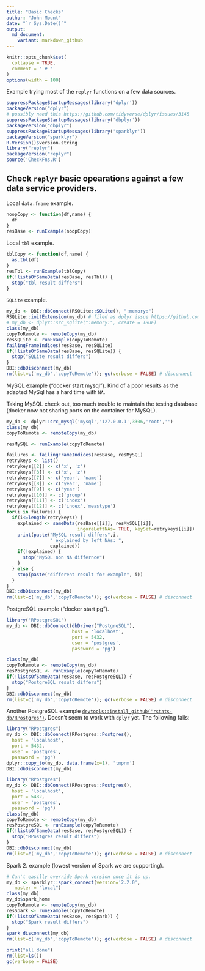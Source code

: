 ```yaml
---
title: "Basic Checks"
author: "John Mount"
date: "`r Sys.Date()`"
output:
  md_document:
    variant: markdown_github
---
```


```r
knitr::opts_chunk$set(
  collapse = TRUE,
  comment = " # "
)
options(width = 100)
```

Example trying most of the `replyr` functions on a few data sources.

```r
suppressPackageStartupMessages(library('dplyr'))
packageVersion("dplyr")
# possibly need this https://github.com/tidyverse/dplyr/issues/3145
suppressPackageStartupMessages(library('dbplyr'))
packageVersion("dbplyr")
suppressPackageStartupMessages(library('sparklyr'))
packageVersion("sparklyr")
R.Version()$version.string
library("replyr")
packageVersion("replyr")
source('CheckFns.R')
```


Check `replyr` basic opearations against a few data service providers.
-------------


Local `data.frame` example.

```r
noopCopy <- function(df,name) {
  df
}
resBase <- runExample(noopCopy)
```

Local `tbl` example.

```r
tblCopy <- function(df,name) {
  as.tbl(df)
}
resTbl <- runExample(tblCopy)
if(!listsOfSameData(resBase, resTbl)) {
  stop("tbl result differs")
}
```

`SQLite` example.

```r
my_db <- DBI::dbConnect(RSQLite::SQLite(), ":memory:")
RSQLite::initExtension(my_db) # filed as dplyr issue https://github.com/tidyverse/dplyr/issues/3150
# my_db <- dplyr::src_sqlite(":memory:", create = TRUE)
class(my_db)
copyToRemote <- remoteCopy(my_db)
resSQLite <- runExample(copyToRemote)
failingFrameIndices(resBase, resSQLite)
if(!listsOfSameData(resBase, resSQLite)) {
  stop("SQLite result differs")
}
DBI::dbDisconnect(my_db)
rm(list=c('my_db','copyToRemote')); gc(verbose = FALSE) # disconnect
```

MySQL example ("docker start mysql").  Kind of a poor results as  the adapted MySql 
has a hard time with `NA`.

Taking MySQL check out, too much trouble to maintain the testing database (docker now 
not sharing ports on the container for MySQL).

```r
my_db <- dplyr::src_mysql('mysql','127.0.0.1',3306,'root','')
class(my_db)
copyToRemote <- remoteCopy(my_db)

resMySQL <- runExample(copyToRemote)

failures <- failingFrameIndices(resBase, resMySQL) 
retrykeys <- list()
retrykeys[[2]] <- c('x', 'z')
retrykeys[[3]] <- c('x', 'z')
retrykeys[[7]] <- c('year', 'name')
retrykeys[[8]] <- c('year', 'name')
retrykeys[[9]] <- c('year')
retrykeys[[10]] <- c('group')
retrykeys[[11]] <- c('index')
retrykeys[[12]] <- c('index','meastype')
for(i in failures) {
  if(i<=length(retrykeys)) {
    explained <- sameData(resBase[[i]], resMySQL[[i]],
                          ingoreLeftNAs= TRUE, keySet=retrykeys[[i]])
    print(paste("MySQL result differs",i,
                " explained by left NAs: ",
                explained))
    if(!explained) {
      stop("MySQL non NA differnce")
    }
  } else {
    stop(paste("different result for example", i))
  }
}
DBI::dbDisconnect(my_db)
rm(list=c('my_db','copyToRemote')); gc(verbose = FALSE) # disconnect
```

PostgreSQL example ("docker start pg").

```r
library('RPostgreSQL')
my_db <- DBI::dbConnect(dbDriver("PostgreSQL"), 
                        host = 'localhost',
                        port = 5432,
                        user = 'postgres',
                        password = 'pg')

class(my_db)
copyToRemote <- remoteCopy(my_db)
resPostgreSQL <- runExample(copyToRemote)
if(!listsOfSameData(resBase, resPostgreSQL)) {
  stop("PostgreSQL result differs")
}
DBI::dbDisconnect(my_db)
rm(list=c('my_db','copyToRemote')); gc(verbose = FALSE) # disconnect
```

Another PostgreSQL example [`devtools::install_github('rstats-db/RPostgres')`](https://github.com/r-dbi/RPostgres).
Doesn't seem to work with `dplyr` yet.  The following fails:

```r
library("RPostgres")
my_db <- DBI::dbConnect(RPostgres::Postgres(),
  host = 'localhost',
  port = 5432,
  user = 'postgres',
  password = 'pg')
dplyr::copy_to(my_db, data.frame(x=1), 'tmpnm')
DBI::dbDisconnect(my_db)
```

```r
library("RPostgres")
my_db <- DBI::dbConnect(RPostgres::Postgres(),
  host = 'localhost',
  port = 5432,
  user = 'postgres',
  password = 'pg')
class(my_db)
copyToRemote <- remoteCopy(my_db)
resPostgreSQL <- runExample(copyToRemote)
if(!listsOfSameData(resBase, resPostgreSQL)) {
  stop("RPostgres result differs")
}
DBI::dbDisconnect(my_db)
rm(list=c('my_db','copyToRemote')); gc(verbose = FALSE) # disconnect
```


Spark 2. example (lowest version of Spark we are supporting).

```r
# Can't easilly override Spark version once it is up.
my_db <- sparklyr::spark_connect(version='2.2.0', 
   master = "local")
class(my_db)
my_db$spark_home
copyToRemote <- remoteCopy(my_db)
resSpark <- runExample(copyToRemote)
if(!listsOfSameData(resBase, resSpark)) {
  stop("Spark result differs")
}
spark_disconnect(my_db)
rm(list=c('my_db','copyToRemote')); gc(verbose = FALSE) # disconnect
```

```r
print("all done")
rm(list=ls())
gc(verbose = FALSE)
```
